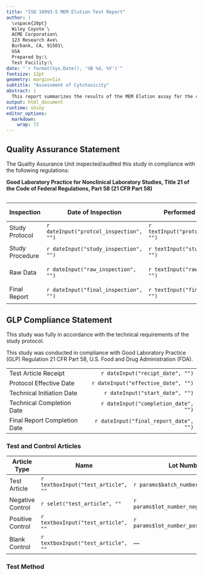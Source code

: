```yaml
---
title: "ISO 10993-5 MEM Elution Test Report"
author: |
  \vspace{20pt}
  Wiley Coyote`\
  ACME Corporation\
  123 Research Ave\
  Burbank, CA, 91501\
  USA
  Prepared by:\
  Test Facility:\
date: "`r format(Sys.Date(), '%B %d, %Y')`"
fontsize: 12pt
geometry: margin=1in
subtitle: "Assessment of Cytotoxicity"
abstract: |  
  This report summarizes the results of the MEM Elution assay for the cytotoxicity testing of test_article. The purpose of this test is to assess the cytotoxic potential of the test article to determine if the material exhibits any toxic effects on mammalian cells.
output: html_document
runtime: shiny
editor_options: 
  markdown: 
    wrap: 72
---
```


## Quality Assurance Statement

The Quality Assurance Unit inspected/audited this study in compliance
with the following regulations:

**Good Laboratory Practice for Nonclinical Laboratory Studies, Title 21
of the Code of Federal Regulations, Part 58 (21 CFR Part 58)**

## 

| Inspection      | Date of Inspection                      | Performed by                    | Date Reported to Study Director     |
|------------------|------------------|------------------|-------------------|
| Study Protocol  | `r dateInput("protcol_inspection", "")` | `r textInput("protcol_by", "")` | `r dateInput("protcol_report", "")` |
| Study Procedure | `r dateInput("study_inspection", "")`   | `r textInput("study_by", "")`   | `r dateInput("protcol_report", "")` |
| Raw Data        | `r dateInput("raw_inspection", "")`     | `r textInput("raw_by", "")`     | `r dateInput("protcol_report", "")` |
| Final Report    | `r dateInput("final_inspection", "")`   | `r textInput("final_by", "")`   | `r dateInput("protcol_report", "")` |

## GLP Compliance Statement

This study was fully in accordance with the technical requirements of
the study protocol.

This study was conducted in compliance with Good Laboratory Practice
(GLP) Regulation 21 CFR Part 58, U.S. Food and Drug Administration
(FDA).

|                              |                                        |
|------------------------------|---------------------------------------:|
| Test Article Receipt         |       `r dateInput("recipt_date", "")` |
| Protocol Effective Date      |    `r dateInput("effective_date", "")` |
| Technical Initiation Date    |        `r dateInput("start_date", "")` |
| Technical Completion Date    |   `r dateInput("completion_date", "")` |
| Final Report Completion Date | `r dateInput("final_report_date", "")` |

### Test and Control Articles

| **Article Type** | **Name**                            | **Lot Number**                         | **Expiration**                         | **Storage**                   |
|---------------|---------------|---------------|---------------|---------------|
| Test Article     | `r textboxInput("test_article", ""` | `r params$batch_number`                | `r params$expiration`                  | `r params$storage_conditions` |
| Negative Control | `r selet("test_article", ""`        | `r params$lot_number_negative_control` | `r params$negative_control_expiration` | Room temperature              |
| Positive Control | `r textboxInput("test_article", ""` | `r params$lot_number_positive_control` | `r params$positive_control_expiration` | Room temperature              |
| Blank Control    | `r textboxInput("test_article", ""` | —                                      | N/A                                    | Room temperature              |

### Test Method
